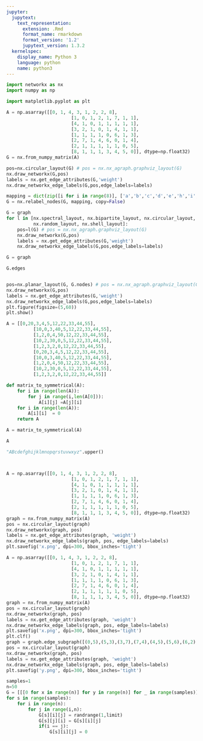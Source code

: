 ```yaml
---
jupyter:
  jupytext:
    text_representation:
      extension: .Rmd
      format_name: rmarkdown
      format_version: '1.2'
      jupytext_version: 1.3.2
  kernelspec:
    display_name: Python 3
    language: python
    name: python3
---
```


```python
import networkx as nx
import numpy as np
```

```python
import matplotlib.pyplot as plt
```

```python
A = np.asarray([[0, 1, 4, 3, 1, 2, 2, 8],
                        [1, 0, 1, 2, 1, 7, 1, 1],
                        [4, 1, 0, 1, 1, 1, 1, 1],
                        [3, 2, 1, 0, 1, 4, 1, 1],
                        [1, 1, 1, 1, 0, 6, 1, 3],
                        [2, 7, 1, 4, 6, 0, 1, 4],
                        [2, 1, 1, 1, 1, 1, 0, 5],
                        [8, 1, 1, 1, 3, 4, 5, 0]], dtype=np.float32)
G = nx.from_numpy_matrix(A)
```

```python
pos=nx.circular_layout(G) # pos = nx.nx_agraph.graphviz_layout(G)
nx.draw_networkx(G,pos)
labels = nx.get_edge_attributes(G,'weight')
nx.draw_networkx_edge_labels(G,pos,edge_labels=labels)
```

```python
mapping = dict(zip([i for i in range(8)], ['a','b','c','d','e','h','i','j']))
G = nx.relabel_nodes(G, mapping, copy=False)
```

```python
G = graph
for l in [nx.spectral_layout, nx.bipartite_layout, nx.circular_layout, nx.kamada_kawai_layout,
          nx.random_layout, nx.shell_layout]:
    pos=l(G) # pos = nx.nx_agraph.graphviz_layout(G)
    nx.draw_networkx(G,pos)
    labels = nx.get_edge_attributes(G,'weight')
    nx.draw_networkx_edge_labels(G,pos,edge_labels=labels)
```

```python
G = graph
```

```python
G.edges
```

```python

```

```python
pos=nx.planar_layout(G, G.nodes) # pos = nx.nx_agraph.graphviz_layout(G)
nx.draw_networkx(G,pos)
labels = nx.get_edge_attributes(G,'weight')
nx.draw_networkx_edge_labels(G,pos,edge_labels=labels)
plt.figure(figsize=(5,60))
plt.show()
```

```python
A = [[0,20,3,4,5,12,22,33,44,55],
          [10,0,3,40,5,12,22,33,44,55],
          [1,2,0,4,50,12,22,33,44,55],
          [10,2,30,0,5,12,22,33,44,55],
          [1,2,3,2,0,12,22,33,44,55],
          [0,20,3,4,5,12,22,33,44,55],
          [10,0,3,40,5,12,22,33,44,55],
          [1,2,0,4,50,12,22,33,44,55],
          [10,2,30,0,5,12,22,33,44,55],
          [1,2,3,2,0,12,22,33,44,55]]
```

```python
def matrix_to_symmetrical(A):
    for i in range(len(A)):
        for j in range(i,len(A[0])):
            A[i][j] =A[j][i] 
    for i in range(len(A)):
        A[i][i]  = 0
    return A
```

```python
A = matrix_to_symmetrical(A)
```

```python
A

```

```python
"ABcdefghijklmnopqrstuvwxyz".upper()
```

```python

```

```python

```

```python
A = np.asarray([[0, 1, 4, 3, 1, 2, 2, 8],
                        [1, 0, 1, 2, 1, 7, 1, 1],
                        [4, 1, 0, 1, 1, 1, 1, 1],
                        [3, 2, 1, 0, 1, 4, 1, 1],
                        [1, 1, 1, 1, 0, 6, 1, 3],
                        [2, 7, 1, 4, 6, 0, 1, 4],
                        [2, 1, 1, 1, 1, 1, 0, 5],
                        [8, 1, 1, 1, 3, 4, 5, 0]], dtype=np.float32)
graph = nx.from_numpy_matrix(A)
pos = nx.circular_layout(graph)
nx.draw_networkx(graph, pos)
labels = nx.get_edge_attributes(graph, 'weight')
nx.draw_networkx_edge_labels(graph, pos, edge_labels=labels)
plt.savefig('x.png', dpi=300, bbox_inches='tight')
```

```python
A = np.asarray([[0, 1, 4, 3, 1, 2, 2, 8],
                        [1, 0, 1, 2, 1, 7, 1, 1],
                        [4, 1, 0, 1, 1, 1, 1, 1],
                        [3, 2, 1, 0, 1, 4, 1, 1],
                        [1, 1, 1, 1, 0, 6, 1, 3],
                        [2, 7, 1, 4, 6, 0, 1, 4],
                        [2, 1, 1, 1, 1, 1, 0, 5],
                        [8, 1, 1, 1, 3, 4, 5, 0]], dtype=np.float32)
graph = nx.from_numpy_matrix(A)
pos = nx.circular_layout(graph)
nx.draw_networkx(graph, pos)
labels = nx.get_edge_attributes(graph, 'weight')
nx.draw_networkx_edge_labels(graph, pos, edge_labels=labels)
plt.savefig('x.png', dpi=300, bbox_inches='tight')
plt.clf()
graph = graph.edge_subgraph([(0,5),(5,3),(3,7),(7,4),(4,5),(5,6),(6,2),(2,0)]).copy()
pos = nx.circular_layout(graph)
nx.draw_networkx(graph, pos)
labels = nx.get_edge_attributes(graph, 'weight')
nx.draw_networkx_edge_labels(graph, pos, edge_labels=labels)
plt.savefig('y.png', dpi=300, bbox_inches='tight')
```

```python
samples=1
n=50
G = [[[0 for x in range(n)] for y in range(n)] for _ in range(samples)]
for s in range(samples):
    for i in range(n):
        for j in range(i,n):
            G[s][i][j] = randrange(1,limit)
            G[s][j][i] = G[s][i][j]
            if(i == j):
                G[s][i][j] = 0
```

```python

```
